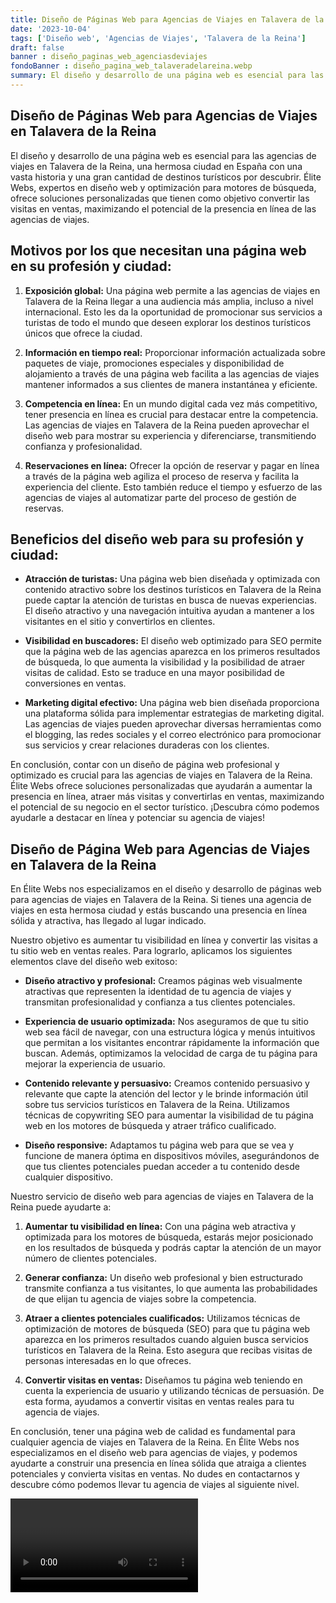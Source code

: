 ```yaml
---
title: Diseño de Páginas Web para Agencias de Viajes en Talavera de la Reina
date: '2023-10-04'
tags: ['Diseño web', 'Agencias de Viajes', 'Talavera de la Reina']
draft: false
banner : diseño_paginas_web_agenciasdeviajes
fondoBanner : diseño_pagina_web_talaveradelareina.webp
summary: El diseño y desarrollo de una página web es esencial para las agencias de viajes en Talavera de la Reina, una hermosa ciudad en España con una vasta historia y una gran cantidad de destinos turísticos por descubrir. Élite Webs, expertos en diseño web y optimización para motores de búsqueda, ofrece soluciones personalizadas que tienen como objetivo convertir las visitas en ventas, maximizando el potencial de la presencia en línea de las agencias de viajes.
---
```


## Diseño de Páginas Web para Agencias de Viajes en Talavera de la Reina

El diseño y desarrollo de una página web es esencial para las agencias de viajes en Talavera de la Reina, una hermosa ciudad en España con una vasta historia y una gran cantidad de destinos turísticos por descubrir. Élite Webs, expertos en diseño web y optimización para motores de búsqueda, ofrece soluciones personalizadas que tienen como objetivo convertir las visitas en ventas, maximizando el potencial de la presencia en línea de las agencias de viajes.

## Motivos por los que necesitan una página web en su profesión y ciudad:

1. **Exposición global:** Una página web permite a las agencias de viajes en Talavera de la Reina llegar a una audiencia más amplia, incluso a nivel internacional. Esto les da la oportunidad de promocionar sus servicios a turistas de todo el mundo que deseen explorar los destinos turísticos únicos que ofrece la ciudad.

2. **Información en tiempo real:** Proporcionar información actualizada sobre paquetes de viaje, promociones especiales y disponibilidad de alojamiento a través de una página web facilita a las agencias de viajes mantener informados a sus clientes de manera instantánea y eficiente.

3. **Competencia en línea:** En un mundo digital cada vez más competitivo, tener presencia en línea es crucial para destacar entre la competencia. Las agencias de viajes en Talavera de la Reina pueden aprovechar el diseño web para mostrar su experiencia y diferenciarse, transmitiendo confianza y profesionalidad.

4. **Reservaciones en línea:** Ofrecer la opción de reservar y pagar en línea a través de la página web agiliza el proceso de reserva y facilita la experiencia del cliente. Esto también reduce el tiempo y esfuerzo de las agencias de viajes al automatizar parte del proceso de gestión de reservas.

## Beneficios del diseño web para su profesión y ciudad:

- **Atracción de turistas:** Una página web bien diseñada y optimizada con contenido atractivo sobre los destinos turísticos en Talavera de la Reina puede captar la atención de turistas en busca de nuevas experiencias. El diseño atractivo y una navegación intuitiva ayudan a mantener a los visitantes en el sitio y convertirlos en clientes.

- **Visibilidad en buscadores:** El diseño web optimizado para SEO permite que la página web de las agencias aparezca en los primeros resultados de búsqueda, lo que aumenta la visibilidad y la posibilidad de atraer visitas de calidad. Esto se traduce en una mayor posibilidad de conversiones en ventas.

- **Marketing digital efectivo:** Una página web bien diseñada proporciona una plataforma sólida para implementar estrategias de marketing digital. Las agencias de viajes pueden aprovechar diversas herramientas como el blogging, las redes sociales y el correo electrónico para promocionar sus servicios y crear relaciones duraderas con los clientes.

En conclusión, contar con un diseño de página web profesional y optimizado es crucial para las agencias de viajes en Talavera de la Reina. Élite Webs ofrece soluciones personalizadas que ayudarán a aumentar la presencia en línea, atraer más visitas y convertirlas en ventas, maximizando el potencial de su negocio en el sector turístico. ¡Descubra cómo podemos ayudarle a destacar en línea y potenciar su agencia de viajes!

<GifSeo />

<Cta />

## Diseño de Página Web para Agencias de Viajes en Talavera de la Reina

En Élite Webs nos especializamos en el diseño y desarrollo de páginas web para agencias de viajes en Talavera de la Reina. Si tienes una agencia de viajes en esta hermosa ciudad y estás buscando una presencia en línea sólida y atractiva, has llegado al lugar indicado.

Nuestro objetivo es aumentar tu visibilidad en línea y convertir las visitas a tu sitio web en ventas reales. Para lograrlo, aplicamos los siguientes elementos clave del diseño web exitoso:

- **Diseño atractivo y profesional:** Creamos páginas web visualmente atractivas que representen la identidad de tu agencia de viajes y transmitan profesionalidad y confianza a tus clientes potenciales.

- **Experiencia de usuario optimizada:** Nos aseguramos de que tu sitio web sea fácil de navegar, con una estructura lógica y menús intuitivos que permitan a los visitantes encontrar rápidamente la información que buscan. Además, optimizamos la velocidad de carga de tu página para mejorar la experiencia de usuario.

- **Contenido relevante y persuasivo:** Creamos contenido persuasivo y relevante que capte la atención del lector y le brinde información útil sobre tus servicios turísticos en Talavera de la Reina. Utilizamos técnicas de copywriting SEO para aumentar la visibilidad de tu página web en los motores de búsqueda y atraer tráfico cualificado.

- **Diseño responsive:** Adaptamos tu página web para que se vea y funcione de manera óptima en dispositivos móviles, asegurándonos de que tus clientes potenciales puedan acceder a tu contenido desde cualquier dispositivo.

Nuestro servicio de diseño web para agencias de viajes en Talavera de la Reina puede ayudarte a:

1. **Aumentar tu visibilidad en línea:** Con una página web atractiva y optimizada para los motores de búsqueda, estarás mejor posicionado en los resultados de búsqueda y podrás captar la atención de un mayor número de clientes potenciales.

2. **Generar confianza:** Un diseño web profesional y bien estructurado transmite confianza a tus visitantes, lo que aumenta las probabilidades de que elijan tu agencia de viajes sobre la competencia.

3. **Atraer a clientes potenciales cualificados:** Utilizamos técnicas de optimización de motores de búsqueda (SEO) para que tu página web aparezca en los primeros resultados cuando alguien busca servicios turísticos en Talavera de la Reina. Esto asegura que recibas visitas de personas interesadas en lo que ofreces.

4. **Convertir visitas en ventas:** Diseñamos tu página web teniendo en cuenta la experiencia de usuario y utilizando técnicas de persuasión. De esta forma, ayudamos a convertir visitas en ventas reales para tu agencia de viajes.

En conclusión, tener una página web de calidad es fundamental para cualquier agencia de viajes en Talavera de la Reina. En Élite Webs nos especializamos en el diseño web para agencias de viajes, y podemos ayudarte a construir una presencia en línea sólida que atraiga a clientes potenciales y convierta visitas en ventas. No dudes en contactarnos y descubre cómo podemos llevar tu agencia de viajes al siguiente nivel.

<Video />

<CtaBot job='Agencias de Viajes' city='Talavera de la Reina'/>

<Gmaps query='Talavera de la Reina+españa+maps' />